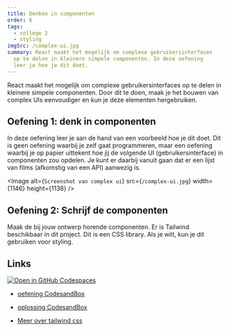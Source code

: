 ```yaml
---
title: Denken in componenten
order: 6
tags:
  - college 2
  - styling
imgSrc: /complex-ui.jpg
summary: React maakt het mogelijk om complexe gebruikersinterfaces
  op te delen in kleinere simpele componenten. In deze oefening
  leer je hoe je dit doet.
---
```


React maakt het mogelijk om complexe gebruikersinterfaces
op te delen in kleinere simpele componenten. Door dit te doen, maak
je het bouwen van complex UIs eenvoudiger en kun je deze elementen hergebruiken.

## Oefening 1: denk in componenten

In deze oefening leer je aan de hand van een voorbeeld hoe je dit doet. Dit is
geen oefening waarbij je zelf gaat programmeren, maar een oefening waarbij je
op papier uittekent hoe jij de volgende UI (gebruikersinterface) in componenten
zou opdelen. Je kunt er daarbij vanuit gaan dat er een lijst van films (afkomstig
van een API) aanwezig is.

<Image
  alt={`Screenshot van complex ui`}
  src={`/complex-ui.jpg`}
  width={1146}
  height={1138}
/>

## Oefening 2: Schrijf de componenten

Maak de bij jouw ontwerp horende componenten. Er is Tailwind beschikbaar
in dit project. Dit is een CSS library. Als je wilt, kun je dit gebruiken voor styling.

## Links

[![Open in GitHub Codespaces](https://github.com/codespaces/badge.svg)](https://github.com/codespaces/new?hide_repo_select=true&ref=main&repo=597837686&machine=basicLinux32gb&devcontainer_path=.devcontainer%2Foefening-denken-in-componenten%2Fdevcontainer.json&location=WestEurope)

- [oefening CodesandBox](https://githubbox.com/annbeemsterboer/reactjs-basis/tree/main/oefeningen/denken-in-componenten)
- [oplossing CodesandBox](https://githubbox.com/annbeemsterboer/reactjs-basis/tree/main/oefeningen/denken-in-componenten-oplossing)

- [Meer over tailwind css](https://tailwindcss.com/)
